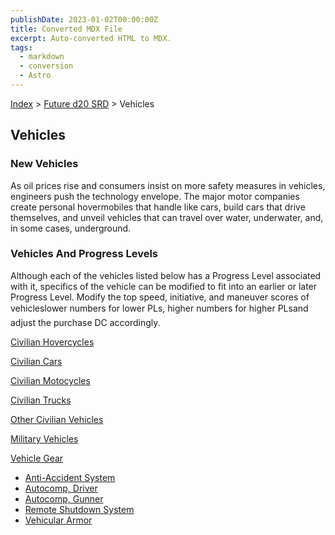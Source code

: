 ```yaml
---
publishDate: 2023-01-02T00:00:00Z
title: Converted MDX File
excerpt: Auto-converted HTML to MDX.
tags:
  - markdown
  - conversion
  - Astro
---
```


[Index](-index) > [Future d20 SRD](future-d20-srd-index) > Vehicles

## Vehicles

### New Vehicles

As oil prices rise and consumers insist on more safety measures in vehicles, engineers push the technology envelope. The major motor companies create personal hovermobiles that handle like cars, build cars that drive themselves, and unveil vehicles that can travel over water, underwater, and, in some cases, underground.

### Vehicles And Progress Levels

Although each of the vehicles listed below has a Progress Level associated with it, specifics of the vehicle can be modified to fit into an earlier or later Progress Level. Modify the top speed, initiative, and maneuver scores of vehicleslower numbers for lower PLs, higher numbers for higher PLsand adjust the purchase DC accordingly.

[Civilian Hovercycles](future-d20-srd-vehicles-civilian-hovercycles)

[Civilian Cars](future-d20-srd-vehicles-civilian-cars)

[Civilian Motocycles](future-d20-srd-vehicles-civilian-motorcycles)

[Civilian Trucks](future-d20-srd-vehicles-civilian-trucks)

[Other Civilian Vehicles](future-d20-srd-vehicles-other-civilian-vehicles)

[Military Vehicles](future-d20-srd-vehicles-military-vehicles)

[Vehicle Gear](future-d20-srd-vehicles-vehicle-gear-index)

- [Anti-Accident System](future-d20-srd-vehicles-vehicle-gear-anti-accident-system)
- [Autocomp, Driver](future-d20-srd-vehicles-vehicle-gear-autocomp-driver)
- [Autocomp, Gunner](future-d20-srd-vehicles-vehicle-gear-autocomp-gunner)
- [Remote Shutdown System](future-d20-srd-vehicles-vehicle-gear-remote-shutdown-system)
- [Vehicular Armor](future-d20-srd-vehicles-vehicle-gear-vehicle-armor)
